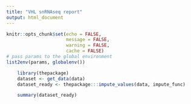 ```yaml
---
title: "VHL snRNAseq report"
output: html_document
---
```


``` r
knitr::opts_chunk$set(echo = FALSE, 
                      message = FALSE, 
                      warning = FALSE, 
                      cache = FALSE)
# pass params to the global environment
list2env(params, globalenv())
``` 



``` r
    library(thepackage)
    dataset <- get_data(data)
    dataset_ready <- thepackage:::impute_values(data, impute_func)
``` 

``` r
    summary(dataset_ready)
``` 
